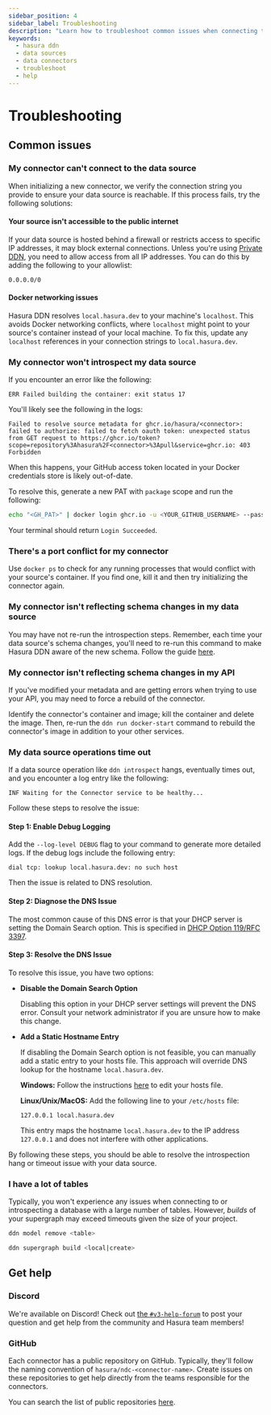```yaml
---
sidebar_position: 4
sidebar_label: Troubleshooting
description: "Learn how to troubleshoot common issues when connecting to data sources with Hasura DDN."
keywords:
  - hasura ddn
  - data sources
  - data connectors
  - troubleshoot
  - help
---
```


# Troubleshooting

## Common issues

### My connector can't connect to the data source

When initializing a new connector, we verify the connection string you provide to ensure your data source is reachable.
If this process fails, try the following solutions:

#### Your source isn't accessible to the public internet

If your data source is hosted behind a firewall or restricts access to specific IP addresses, it may block external
connections. Unless you're using [Private DDN](https://hasura.io/pricing), you need to allow access from all IP
addresses. You can do this by adding the following to your allowlist:

```plaintext
0.0.0.0/0
```

#### Docker networking issues

Hasura DDN resolves `local.hasura.dev` to your machine's `localhost`. This avoids Docker networking conflicts, where
`localhost` might point to your source's container instead of your local machine. To fix this, update any `localhost`
references in your connection strings to `local.hasura.dev`.

### My connector won't introspect my data source

If you encounter an error like the following:

```plaintext
ERR Failed building the container: exit status 17
```

You'll likely see the following in the logs:

```plaintext
Failed to resolve source metadata for ghcr.io/hasura/<connector>: failed to authorize: failed to fetch oauth token: unexpected status from GET request to https://ghcr.io/token?scope=repository%3Ahasura%2F<connector>%3Apull&service=ghcr.io: 403 Forbidden
```

When this happens, your GitHub access token located in your Docker credentials store is likely out-of-date.

To resolve this, generate a new PAT with `package` scope and run the following:

```sh
echo "<GH_PAT>" | docker login ghcr.io -u <YOUR_GITHUB_USERNAME> --password-stdin
```

Your terminal should return `Login Succeeded`.

### There's a port conflict for my connector

Use `docker ps` to check for any running processes that would conflict with your source's container. If you find one,
kill it and then try initializing the connector again.

### My connector isn't reflecting schema changes in my data source

You may have not re-run the introspection steps. Remember, each time your data source's schema changes, you'll need to
re-run this command to make Hasura DDN aware of the new schema. Follow the guide
[here](/data-sources/introspect-a-source.mdx).

### My connector isn't reflecting schema changes in my API

If you've modified your metadata and are getting errors when trying to use your API, you may need to force a rebuild of
the connector.

Identify the connector's container and image; kill the container and delete the image. Then, re-run the
`ddn run docker-start` command to rebuild the connector's image in addition to your other services.

### My data source operations time out

If a data source operation like `ddn introspect` hangs, eventually times out, and you encounter a log entry like the
following:

```plaintext
INF Waiting for the Connector service to be healthy...
```

Follow these steps to resolve the issue:

#### Step 1: Enable Debug Logging

Add the `--log-level DEBUG` flag to your command to generate more detailed logs. If the debug logs include the following
entry:

```plaintext
dial tcp: lookup local.hasura.dev: no such host
```

Then the issue is related to DNS resolution.

#### Step 2: Diagnose the DNS Issue

The most common cause of this DNS error is that your DHCP server is setting the Domain Search option. This is specified
in [DHCP Option 119/RFC 3397](https://www.rfc-editor.org/rfc/rfc3397).

#### Step 3: Resolve the DNS Issue

To resolve this issue, you have two options:

- **Disable the Domain Search Option**

  Disabling this option in your DHCP server settings will prevent the DNS error. Consult your network administrator if
  you are unsure how to make this change.

- **Add a Static Hostname Entry**

  If disabling the Domain Search option is not feasible, you can manually add a static entry to your hosts file. This
  approach will override DNS lookup for the hostname `local.hasura.dev`.

  **Windows:** Follow the instructions
  [here](https://www.howtogeek.com/27350/beginner-geek-how-to-edit-your-hosts-file/) to edit your hosts file.

  **Linux/Unix/MacOS:** Add the following line to your `/etc/hosts` file:

  ```plaintext
  127.0.0.1 local.hasura.dev
  ```

  This entry maps the hostname `local.hasura.dev` to the IP address `127.0.0.1` and does not interfere with other
  applications.

By following these steps, you should be able to resolve the introspection hang or timeout issue with your data source.

### I have a lot of tables

Typically, you won't experience any issues when connecting to or introspecting a database with a large number of tables.
However, _builds_ of your supergraph may exceed timeouts given the size of your project.

```sh title="If possible, consider removing unused models via the CLI:"
ddn model remove <table>
```

```sh title="Then, retry your supergraph build:"
ddn supergraph build <local|create>
```

## Get help

### Discord

We're available on Discord! Check out
[the `#v3-help-forum`](https://discord.com/channels/407792526867693568/1205357708677480468) to post your question and
get help from the community and Hasura team members!

### GitHub

Each connector has a public repository on GitHub. Typically, they'll follow the naming convention of
`hasura/ndc-<connector-name>`. Create issues on these repositories to get help directly from the teams responsible for
the connectors.

You can search the list of public repositories [here](https://github.com/orgs/hasura/repositories).
